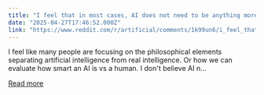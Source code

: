 ```yaml
---
title: "I feel that in most cases, AI does not need to be anything more than artificial."
date: "2025-04-27T17:46:52.000Z"
link: "https://www.reddit.com/r/artificial/comments/1k99un6/i_feel_that_in_most_cases_ai_does_not_need_to_be/"
---
```


I feel like many people are focusing on the philosophical elements separating artificial intelligence from real intelligence. Or how we can evaluate how smart an AI is vs a human. I don't believe AI n...

[Read more](https://www.reddit.com/r/artificial/comments/1k99un6/i_feel_that_in_most_cases_ai_does_not_need_to_be/)
